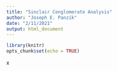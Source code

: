 ```yaml
---
title: "Sinclair Conglomerate Analysis"
author: "Joseph E. Panzik"
date: "2/11/2021"
output: html_document
---
```


```r
library(knitr)
opts_chunk$set(echo = TRUE)
```

x